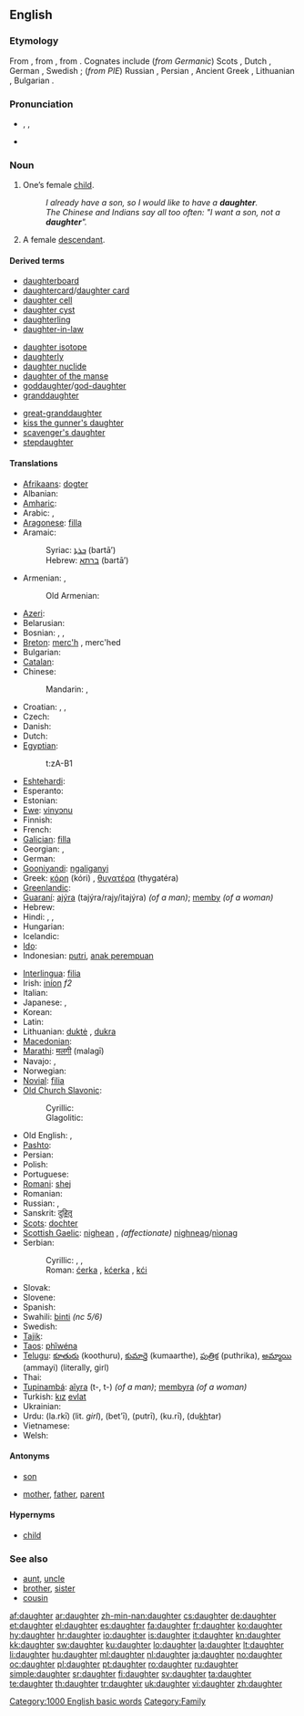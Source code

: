 {{wikipedia|dab=daughter (disambiguation)|daughter}}
==English==

{{rank|knowledge|hath|table|536|daughter|makes|laws|run}}

===Etymology===
From {{etyl|ang}} {{term|dohtor|lang=ang}}, from {{proto|Germanic|duhtēr}}, from {{proto|Indo-European|dʰugh₂tḗr}}. Cognates include (''from Germanic'') Scots {{term|dochter|lang=sco}}, Dutch {{term|dochter|lang=nl}}, German {{term|Tochter|lang=de}}, Swedish {{term|dotter|lang=sv}}; (''from PIE'') Russian {{term|дочь|tr=doč|sc=Cyrl|lang=ru}}, Persian {{term|دختر|sc=fa-Arab|tr=doχtar|lang=fa}}, Ancient Greek {{term|θυγάτηρ|sc=polytonic}}, Lithuanian {{term|duktė|lang=lt}}, Bulgarian {{term|дъщеря|lang=bg}}.

===Pronunciation===
* {{enPR|dôʹtər}}, {{IPA|/ˈdɔːtə(r)/}}, {{SAMPA|/"dO:t@(r)/}}
* {{audio|en-us-daughter.ogg|Audio (US)}}
*: {{rhymes|ɔːtə(r)}}

===Noun===
{{wikipedia}}
{{en-noun}}

# One’s female [[child]].
#: ''I already have a son, so I would like to have a '''daughter'''.''
#: ''The Chinese and Indians say all too often: "I want a son, not a '''daughter'''".''
# A female [[descendant]].

====Derived terms====
{{rel-top3|Terms derived from ''daughter''}}
* [[daughterboard]]
* [[daughtercard]]/[[daughter card]]
* [[daughter cell]]
* [[daughter cyst]]
* [[daughterling]]
* [[daughter-in-law]]
{{rel-mid3}}
* [[daughter isotope]]
* [[daughterly]]
* [[daughter nuclide]]
* [[daughter of the manse]]
* [[goddaughter]]/[[god-daughter]]
* [[granddaughter]]
{{rel-mid3}}
* [[great-granddaughter]]
* [[kiss the gunner's daughter]]
* [[scavenger's daughter]]
* [[stepdaughter]]
{{rel-bottom}}
{{lookfrom|daughter}}

====Translations====
{{trans-top|female child}}
* [[Afrikaans]]: [[dogter]]
* Albanian: {{t+|sq|bijë|f|xs=Albanian}}
* [[Amharic]]: {{tø|am|ሴት ልጅ|tr=set ləj|sc=Ethi}}
* Arabic: {{t|ar|إبنة|f|tr='íbna|sc=Arab}},  {{t|ar|بنت|f|tr=bint|sc=Arab}}
* [[Aragonese]]: [[filla]] {{f}}
* Aramaic:
*: Syriac: [[ܒܪܬܐ]] (bartā’) {{f}}
*: Hebrew: [[ברתא]] (bartā’) {{f}}
* Armenian: {{t+|hy|աղջիկ|tr=aġǰik}}, {{t-|hy|դուստր|tr=dustr}}
*: Old Armenian: {{tø|xcl|դուստր|tr=dustr|sc=Armn|xs=Old Armenian}}
* [[Azeri]]: {{t+|az|qız|xs=Azeri}}
* Belarusian: {{t|be|дачка|f|tr=dačká|sc=Cyrl}}
* Bosnian: {{t-|bs|ćerka|f}}, {{t-|bs|kćerka|f}}, {{t-|bs|kći|f}}
* [[Breton]]: [[merc'h]] {{f}}, merc'hed {{p}}
* Bulgarian: {{t|bg|дъщеря|f|tr=dǎšterjá|sc=Cyrl}}
* [[Catalan]]: {{t+|ca|filla|f}}
* Chinese:
*: Mandarin: {{t|zh|女兒|sc=Hani}},  {{t|zh|女儿|tr=nǚ'ér|sc=Hani}}
* Croatian: {{t|hr|kćer|f}}, {{t-|hr|kćerka|f}}, {{t+|hr|kći|f}}
* Czech: {{t+|cs|dcera|f}}
* Danish: {{t+|da|datter|c}}
* Dutch: {{t+|nl|dochter|f}}
* [[Egyptian]]: {{tø|egy|zȝt|sc=Egyp}}
*: <hiero>t:zA-B1</hiero>
* [[Eshtehardi]]: {{tø|esh|تتیه|alt=تِتیَه|tr=tetiya|sc=fa-Arab}}
* Esperanto: {{t-|eo|filino|xs=Esperanto}}
* Estonian: {{t-|et|tütar}}
* [[Ewe]]: [[vinyɔnu]]
* Finnish: {{t+|fi|tytär}}
* French: {{t+|fr|fille|f}}
* [[Galician]]: [[filla]] {{f}}
* Georgian: {{t|ka|ქალი|tr=k‘ali|sc=Geor|xs=Georgian}}, {{t-|ka|ასული|tr=axuli|sc=Geor|xs=Georgian}}
* German: {{t+|de|Tochter|f}}
* [[Gooniyandi]]: [[ngaliganyi]]
* Greek: [[κόρη]] (kóri) {{f}}, [[θυγατέρα]] (thygatéra) {{f}}
* [[Greenlandic]]: {{t-|kl|panik|xs=Greenlandic}}
* [[Guaraní]]: [[ajýra]] (tajýra/rajy/itajýra) ''(of a man)''; [[memby]] ''(of a woman)''
* Hebrew: {{t|he|בת|f|tr=bat|alt=בַּת|sc=Hebr}}
* Hindi: {{t|hi|बेटी|f|tr=betī|sc=Deva}},  {{t|hi|लड़की|f|tr=la.rkī|sc=Deva}},  {{t|hi|पुत्री|f|tr=putrī|sc=Deva}}
* Hungarian: {{t+|hu|lány}}
* Icelandic: {{t+|is|dóttir}}
* [[Ido]]: {{t+|io|filiino|xs=Ido}}
* Indonesian: [[putri]], [[anak perempuan]]
{{trans-mid}}
* [[Interlingua]]: [[filia]]
* Irish: [[iníon]] ''f2''
* Italian: {{t+|it|figlia|f}}
* Japanese: {{t|ja|娘|tr=むすめ, musumé|sc=Jpan}}, {{t|ja|お嬢さん|tr=おじょうさん, o-jōsan|sc=Jpan}} {{qualifier|honorific}}
* Korean: {{t|ko|딸|tr=ttal|sc=Kore}}
* Latin: {{t+|la|filia|f}}
* Lithuanian: [[duktė]] {{m}}, [[dukra]] {{f}}
* [[Macedonian]]: {{t-|mk|ќерка|f|tr=ḱérka}}
* [[Marathi]]: [[मलगी]] (malagī)
* Navajo: {{tø|nv|atsiʼ}},  {{tø|nv|achʼéʼé}}
* Norwegian: {{t+|no|datter}}
* [[Novial]]: [[filia]]
* [[Old Church Slavonic]]:
*: Cyrillic: {{tø|cu|дъщи|f|tr=dŭšti|sc=Cyrs}}
*: Glagolitic: {{tø|cu|ⰄⰟⰞⰕⰉ|f|tr=dŭšti|sc=Glag}}
* Old English: {{t-|ang|dohtor|xs=Old English}}, {{t+|ang|cild|alt=ċild|xs=Old English}}
* [[Pashto]]: {{t-|ps|لور|f|tr=lur|sc=ps-Arab|xs=Pashto}}
* Persian: {{t+|fa|دختر|tr=dokhtar|xs=Persian}}
* Polish: {{t+|pl|córka|f}}
* Portuguese: {{t+|pt|filha|f}}
* [[Romani]]: [[shej]] {{f}}
* Romanian: {{t+|ro|fiică|f}}
* Russian: {{t+|ru|дочь|f|tr=doč’}}, {{t+|ru|дочка|f|tr=dóčka}}
* Sanskrit: [[दुहितृ]] {{IPAchar|(duhitr̩)}} {{f}}
* [[Scots]]: [[dochter]]
* [[Scottish Gaelic]]: [[nighean]] {{f}}, ''(affectionate)'' [[nighneag]]/[[nìonag]] {{f}}
* Serbian:
*: Cyrillic: {{t-|sr|ћерка|f|sc=Cyrl}}, {{t-|sr|кћерка|f|sc=Cyrl}}, {{t-|sr|кћи|f|sc=Cyrl}}
*: Roman: [[ćerka]] {{f}}, [[kćerka]] {{f}}, [[kći]] {{f}}
* Slovak: {{t-|sk|dcéra|f}}
* Slovene: {{t+|sl|hči|f}}
* Spanish: {{t+|es|hija|f}}
* Swahili: [[binti]] ''(nc 5/6)''
* Swedish: {{t+|sv|dotter|c}}
* [[Tajik]]: {{t-|tg|духтар|tr=duxtar|sc=Cyrl|xs=Tajik}}
* [[Taos]]: [[phȉwéna]]
* [[Telugu]]: [[కూతురు]] (koothuru), [[కుమార్తె]] (kumaarthe), [[పుత్రిక]] (puthrika), [[అమ్మాయి]] (ammayi) (literally, girl)
* Thai: {{t|th|ลูกสาว|tr=lôok-săao|sc=Thai}}
* [[Tupinambá]]: [[aîyra]] (t-, t-) ''(of a man)''; [[membyra]] ''(of a woman)''
* Turkish: [[kız]] [[evlat]]
* Ukrainian: {{t|uk|дочка|f|tr=dočká|sc=Cyrl}}
* Urdu: {{ur-Arab|[[لڑکی]]}} (la.rkī) (lit. ''girl''), {{ur-Arab|[[بیٹی]]}} (bet'ī), {{ur-Arab|[[پتری]]}} (putrī), {{ur-Arab|[[کڑی]]}} (ku.rī), {{ur-Arab|[[دختر]]}} (du<u>kh</u>tar)
* Vietnamese: {{t|vi|con gái}}
* Welsh: {{t-|cy|merch|f|xs=Welsh}}
{{trans-bottom}}

====Antonyms====
* {{italbrac|with regards to gender}} [[son]]
* {{italbrac|with regards to ancestry}} [[mother]], [[father]], [[parent]]

====Hypernyms====
* [[child]]

===See also===
* [[aunt]], [[uncle]]
* [[brother]], [[sister]]
* [[cousin]]

[[Category:1000 English basic words]]
[[Category:Family]]

[[af:daughter]]
[[ar:daughter]]
[[zh-min-nan:daughter]]
[[cs:daughter]]
[[de:daughter]]
[[et:daughter]]
[[el:daughter]]
[[es:daughter]]
[[fa:daughter]]
[[fr:daughter]]
[[ko:daughter]]
[[hy:daughter]]
[[hr:daughter]]
[[io:daughter]]
[[is:daughter]]
[[it:daughter]]
[[kn:daughter]]
[[kk:daughter]]
[[sw:daughter]]
[[ku:daughter]]
[[lo:daughter]]
[[la:daughter]]
[[lt:daughter]]
[[li:daughter]]
[[hu:daughter]]
[[ml:daughter]]
[[nl:daughter]]
[[ja:daughter]]
[[no:daughter]]
[[oc:daughter]]
[[pl:daughter]]
[[pt:daughter]]
[[ro:daughter]]
[[ru:daughter]]
[[simple:daughter]]
[[sr:daughter]]
[[fi:daughter]]
[[sv:daughter]]
[[ta:daughter]]
[[te:daughter]]
[[th:daughter]]
[[tr:daughter]]
[[uk:daughter]]
[[vi:daughter]]
[[zh:daughter]]